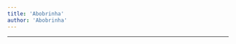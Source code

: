 ```yaml
---
title: 'Abobrinha'
author: 'Abobrinha'
---
```


---

<CharacterInfo
    name='Abobrinha'
    image='/assets/icons/otom/wiki media/chars/Abobrinha.png' 
    caption='por que você não vai jogar baseball?'
    icon='/assets/icons/otom/wiki media/icons/Abobrinha.png'
    nickname='N/A'
    pronouns='ela/dela'
    species='Abóbora'
    voice='Catnap do Ceará'
    hobbies='N/A'
/>